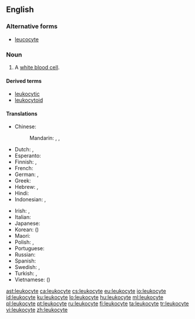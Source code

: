 ==English==
{{wikipedia}}

===Alternative forms===
* [[leucocyte]]

===Noun===
{{en-noun}}

# {{context|hematology|cytology|immunology|lang=en}} A [[white blood cell]].

====Derived terms====
* [[leukocytic]]
* [[leukocytoid]]

====Translations====
{{trans-top|a white blood cell}}
* Chinese:
*: Mandarin: {{t+|cmn|白血球|tr=báixuèqiú|sc=Hani}}, {{t+|cmn|白細胞|sc=Hani}}, {{t|cmn|白细胞|tr=báixìbāo|sc=Hani}}
* Dutch: {{t+|nl|leukocyt|m}}, {{t|nl|witte bloedcel|f|m}}
* Esperanto: {{t|eo|leŭkocito}}
* Finnish: {{t+|fi|valkosolu}}, {{t+|fi|leukosyytti}}
* French: {{t+|fr|leucocyte|m}}
* German: {{t+|de|Leukozyt|m}}, {{t|de|weißes Blutkörperchen|n}}
* Greek: {{t+|el|λευκό αιμοσφαίριο|n}}
* Hebrew: {{t+|he|תא דם לבן}}, {{t|he|לויקוציט}}
* Hindi: {{t|hi|श्वेताणु|m|tr=śvetāṇu|sc=Deva}}
* Indonesian: {{t+|id|leukosit}}, {{t+|id|sel darah putih}}
{{trans-mid}}
* Irish: {{t|ga|leocaicít|f}}, {{t|ga|fuilchill bhán|f}}
* Italian: {{t+|it|leucocita|m}}
* Japanese: {{t|ja|白血球|tr=はっけっきゅう, hakkekkyū}}
* Korean: {{t+|ko|백혈구|sc=Kore}} ({{t+|ko|白血球|sc=Kore}})
* Maori: {{t|mi|pūtau toto mā}}
* Polish: {{t+|pl|leukocyt|m}}, {{t|pl|krwinka biała|f}}
* Portuguese: {{t+|pt|leucócito|m}}
* Russian: {{t+|ru|лейкоци́т|m}}
* Spanish: {{t+|es|leucocito|m}}
* Swedish: {{t+|sv|leukocyt}}, {{t+|sv|vit blodkropp}}
* Turkish: {{t+|tr|akyuvar}}, {{t+|tr|lökosit}}
* Vietnamese: {{t|vi|bạch huyết cầu}} ({{t|vi|白血球}})
{{trans-bottom}}

[[ast:leukocyte]]
[[ca:leukocyte]]
[[cs:leukocyte]]
[[eu:leukocyte]]
[[io:leukocyte]]
[[id:leukocyte]]
[[ku:leukocyte]]
[[lo:leukocyte]]
[[hu:leukocyte]]
[[ml:leukocyte]]
[[pl:leukocyte]]
[[pt:leukocyte]]
[[ru:leukocyte]]
[[fi:leukocyte]]
[[ta:leukocyte]]
[[tr:leukocyte]]
[[vi:leukocyte]]
[[zh:leukocyte]]